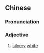 {{also|银白}}
==Chinese==
{{zh-forms|s=银白}}

===Pronunciation===
{{zh-pron
|m=yínbái
|c=ngan4 baak6
|mn=qz,xm:gûn-pe̍h/zz:gîn-pe̍eh
|cat=adj
}}

===Adjective===
{{zh-adj}}

# [[silvery]] [[white]]